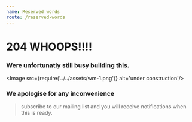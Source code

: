 ```yaml
---
name: Reserved words
route: /reserved-words
---
```



# 204 **WHOOPS!!!!**

###  Were unfortunatly still busy building this.

<Image src={require('../../assets/wm-1.png')} alt='under construction'/>

### We apologise for any inconvenience

> subscribe to our mailing list and you will receive notifications when this is ready.
